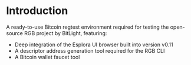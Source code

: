 # Introduction

A ready-to-use Bitcoin regtest environment required for testing the open-source RGB project by BitLight, featuring:

- Deep integration of the Esplora UI browser built into version v0.11
- A descriptor address generation tool required for the RGB CLI
- A Bitcoin wallet faucet tool